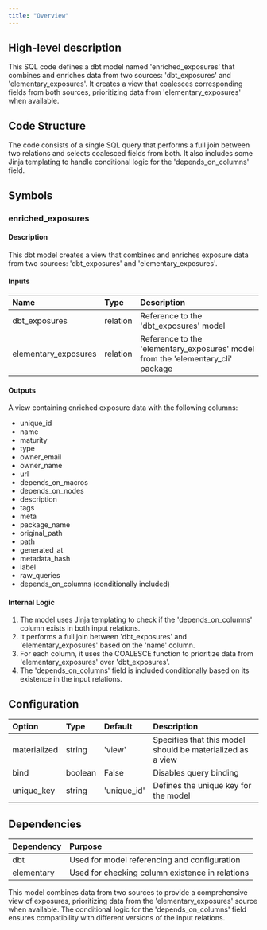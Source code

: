 ```yaml
---
title: "Overview"
---
```


## High-level description
This SQL code defines a dbt model named 'enriched_exposures' that combines and enriches data from two sources: 'dbt_exposures' and 'elementary_exposures'. It creates a view that coalesces corresponding fields from both sources, prioritizing data from 'elementary_exposures' when available.

## Code Structure
The code consists of a single SQL query that performs a full join between two relations and selects coalesced fields from both. It also includes some Jinja templating to handle conditional logic for the 'depends_on_columns' field.

## Symbols

### enriched_exposures
#### Description
This dbt model creates a view that combines and enriches exposure data from two sources: 'dbt_exposures' and 'elementary_exposures'.

#### Inputs
| Name | Type | Description |
|:-----|:-----|:------------|
| dbt_exposures | relation | Reference to the 'dbt_exposures' model |
| elementary_exposures | relation | Reference to the 'elementary_exposures' model from the 'elementary_cli' package |

#### Outputs
A view containing enriched exposure data with the following columns:
- unique_id
- name
- maturity
- type
- owner_email
- owner_name
- url
- depends_on_macros
- depends_on_nodes
- description
- tags
- meta
- package_name
- original_path
- path
- generated_at
- metadata_hash
- label
- raw_queries
- depends_on_columns (conditionally included)

#### Internal Logic
1. The model uses Jinja templating to check if the 'depends_on_columns' column exists in both input relations.
2. It performs a full join between 'dbt_exposures' and 'elementary_exposures' based on the 'name' column.
3. For each column, it uses the COALESCE function to prioritize data from 'elementary_exposures' over 'dbt_exposures'.
4. The 'depends_on_columns' field is included conditionally based on its existence in the input relations.

## Configuration
| Option | Type | Default | Description |
|:-------|:-----|:--------|:------------|
| materialized | string | 'view' | Specifies that this model should be materialized as a view |
| bind | boolean | False | Disables query binding |
| unique_key | string | 'unique_id' | Defines the unique key for the model |

## Dependencies
| Dependency | Purpose |
|:-----------|:--------|
| dbt | Used for model referencing and configuration |
| elementary | Used for checking column existence in relations |

This model combines data from two sources to provide a comprehensive view of exposures, prioritizing data from the 'elementary_exposures' source when available. The conditional logic for the 'depends_on_columns' field ensures compatibility with different versions of the input relations.